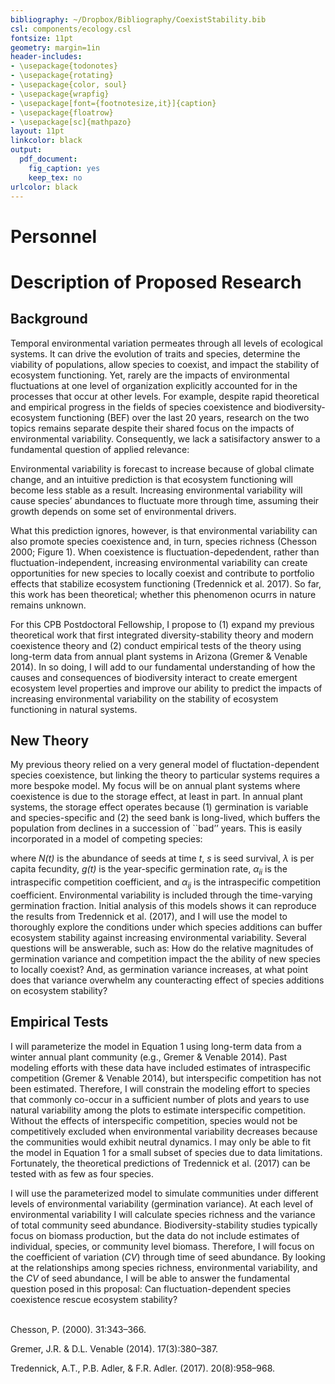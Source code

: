 ```yaml
---
bibliography: ~/Dropbox/Bibliography/CoexistStability.bib
csl: components/ecology.csl
fontsize: 11pt
geometry: margin=1in
header-includes:
- \usepackage{todonotes}
- \usepackage{rotating}
- \usepackage{color, soul}
- \usepackage{wrapfig}
- \usepackage[font={footnotesize,it}]{caption}
- \usepackage{floatrow}
- \usepackage[sc]{mathpazo}
layout: 11pt
linkcolor: black
output:
  pdf_document:
    fig_caption: yes
    keep_tex: no
urlcolor: black
---
```


\setlength{\parindent}{2em}
\setlength{\parskip}{0em}

\begin{center}
\textbf{\large{CPB Postdoctoral Fellowship: \\ Can fluctuation-dependent species coexistence rescue ecosystem stability?}}
\end{center}

# Personnel
\vspace{-1em}
\begin{description}
\item [Postdoctoral Fellow:] Andrew Tredennick
\item [Faculty Mentors:] Jennifer Gremer, Susan Harrison, and Alan Hastings
\end{description}

# Description of Proposed Research
\vspace{-1em}
## Background
\vspace{-0.5em}
Temporal environmental variation permeates through all levels of ecological systems.
It can drive the evolution of traits and species, determine the viability of populations, allow species to coexist, and impact the stability of ecosystem functioning.
Yet, rarely are the impacts of environmental fluctuations at one level of organization explicitly accounted for in the processes that occur at other levels.
For example, despite rapid theoretical and empirical progress in the fields of species coexistence and biodiversity-ecosystem functioning (BEF) over the last 20 years, research on the two topics remains separate despite their shared focus on the impacts of environmental variability.
Consequently, we lack a satisifactory answer to a fundamental question of applied relevance: \emph{How will ecosystem stability respond to increasing environmental variability?}

Environmental variability is forecast to increase because of global climate change, and an intuitive prediction is that ecosystem functioning will become less stable as a result.
Increasing environmental variability will cause species' abundances to fluctuate more through time, assuming their growth depends on some set of environmental drivers.
\begin{wrapfigure}[23]{r}{0.45\textwidth}
  \centering
     \includegraphics[height=2in]{../figures/coex-bef_concept-01.png}
  \caption{An integrated theory to understand the net effect of environmental variability on ecosystem stability. \textcolor{orange}{Coexistence theory} has focused on how environmental variability can maintain diversity by stabilizing species coexistence, while \textcolor{blue}{diversity-stability theory} has focused on the effect of species richness on ecosystem stability. In combination, environmental variability will decrease ecosystem stability, but it may also increase species richness, which increases ecosystem stability (Tredennick et al. 2017). I propose new theory and empirical tests to understand the full effect of environmental variability when it also promotes diversity.}
\end{wrapfigure}
What this prediction ignores, however, is that environmental variability can also promote species coexistence and, in turn, species richness (Chesson 2000; Figure 1).
When coexistence is fluctuation-depedendent, rather than fluctuation-independent, increasing environmental variability can create opportunities for new species to locally coexist and contribute to portfolio effects that stabilize ecosystem functioning (Tredennick et al. 2017).
So far, this work has been theoretical; whether this phenomenon ocurrs in nature remains unknown.

For this CPB Postdoctoral Fellowship, I propose to (1) expand my previous theoretical work that first integrated diversity-stability theory and modern coexistence theory and (2) conduct empirical tests of the theory using long-term data from annual plant systems in Arizona (Gremer & Venable 2014).
In so doing, I will add to our fundamental understanding of how the causes and consequences of biodiversity interact to create emergent ecosystem level properties and improve our ability to predict the impacts of increasing environmental variability on the stability of ecosystem functioning in natural systems.

## New Theory
\vspace{-0.5em}
My previous theory relied on a very general model of fluctation-dependent species coexistence, but linking the theory to particular systems requires a more bespoke model.
My focus will be on annual plant systems where coexistence is due to the storage effect, at least in part.
In annual plant systems, the storage effect operates because (1) germination is variable and species-specific and (2) the seed bank is long-lived, which buffers the population from declines in a succession of ``bad'' years.
This is easily incorporated in a model of competing species:

\begin{equation}
N_i(t+1) = s_i[1-g_i(t)]N_i(t) + \frac{\lambda_i g_i(t)N_i(t)}{1 + \alpha_{ii}g_i(t)N_i(t) + \sum\limits_{j=1}^n{\alpha_{ij}g_j(t)N_j(t)}}
\end{equation}

\noindent{}where *N(t)* is the abundance of seeds at time *t*, *s* is seed survival, $\lambda$ is per capita fecundity, *g(t)* is the year-specific germination rate, $\alpha_{ii}$ is the intraspecific competition coefficient, and $\alpha_{ij}$ is the intraspecific competition coefficient. 
Environmental variability is included through the time-varying germination fraction.
Initial analysis of this models shows it can reproduce the results from Tredennick et al. (2017), and I will use the model to thoroughly explore the conditions under which species additions can buffer ecosystem stability against increasing environmental variability.
Several questions will be answerable, such as: How do the relative magnitudes of germination variance and competition impact the the ability of new species to locally coexist? 
And, as germination variance increases, at what point does that variance overwhelm any counteracting effect of species additions on ecosystem stability?

## Empirical Tests
\vspace{-0.5em}
I will parameterize the model in Equation 1 using long-term data from a winter annual plant community (e.g., Gremer & Venable 2014).
Past modeling efforts with these data have included estimates of intraspecific competition (Gremer & Venable 2014), but interspecific competition has not been estimated.
Therefore, I will constrain the modeling effort to species that commonly co-occur in a sufficient number of plots and years to use natural variability among the plots to estimate interspecific competition.
Without the effects of interspecific competition, species would not be competitively excluded when environmental variability decreases because the communities would exhibit neutral dynamics.
I may only be able to fit the model in Equation 1 for a small subset of species due to data limitations.
Fortunately, the theoretical predictions of Tredennick et al. (2017) can be tested with as few as four species.

I will use the parameterized model to simulate communities under different levels of environmental variability (germination variance).
At each level of environmental variability I will calculate species richness and the variance of total community seed abundance.
Biodiversity-stability studies typically focus on biomass production, but the data do not include estimates of individual, species, or community level biomass.
Therefore, I will focus on the coefficient of variation (*CV*) through time of seed abundance.
By looking at the relationships among species richness, environmental variability, and the *CV* of seed abundance, I will be able to answer the fundamental question posed in this proposal: Can fluctuation-dependent species coexistence rescue ecosystem stability?

\vspace{1em}
\footnotesize
\noindent{}\textbf{References}  
Chesson, P. (2000). \emph{Annu. Rev. Ecol. Syst.} 31:343–366.
  
  \vspace{0.5em}
\noindent{}Gremer, J.R. & D.L. Venable (2014). \emph{Ecology Letters} 17(3):380–387.   
  
  \vspace{0.5em}
\noindent{}Tredennick, A.T., P.B. Adler, & F.R. Adler. (2017). \emph{Ecology Letters} 20(8):958–968.
<!---
\begin{figure}
\floatbox[{\capbeside\thisfloatsetup{capbesideposition={left,top},capbesidewidth=6cm}}]{figure}[\FBwidth]
{\caption{Simulation results from an annual plant model with two species coexisting by the storage effect. Left panels show time series from three simulations: A) environmental variability is too low to allow coexistence; B) environmental variability is high enough to allow coexistence, but only one species is present; and C) environmental variability is high enough to allow coexistence of both species. The barplot on the right shows the coefficient of variation of total community abundance for each simulation. CV increases as environmental varition does, but fluctuation-dependent coexistence allows for portfolio effects (compare red and blue bars).}\label{fig:test}}
{\includegraphics[width=4in]{../figures/sim_example.png}}
\end{figure}


  
  \vspace{0.5em}
\noindent{}Harrison, S.P., E.S. Gornish, and S.Copeland. (2015). Climate-driven diversity loss in a grassland community. \emph{Proceedings of the National Academy of Sciences} 112(28):8672–8677.   
--->
